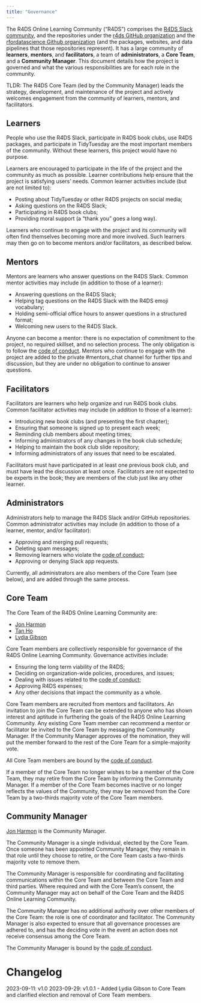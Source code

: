 ```yaml
---
title: "Governance"
---
```


<!-- 
This governance model is adapted from:
- the nflverse governance model <https://raw.githubusercontent.com/nflverse/nflverse-org/main/GOVERNANCE.md>, which is adapted from:
- the ggplot2 governance model <https://github.com/tidyverse/ggplot2/blob/main/GOVERNANCE.md>
- the Benevolent dictator governance model by Ross Gardler and Gabriel Hanganu <http://oss-watch.ac.uk/resources/benevolentdictatorgovernancemodel>
- tidyverse tidyups governance notes: <https://github.com/tidyverse/tidyups/blob/main/004-governance.md>
and is licensed under CC-BY-SA-4.0
-->

The R4DS Online Learning Community ("R4DS") comprises the [R4DS Slack community](https://r4ds.io/join), and the repositories under the [r4ds GitHub organization](https://github.com/r4ds) and the [rfordatascience Github organization](https://github.com/rfordatascience) (and the packages, websites, and data pipelines that those repositories represent).
It has a large community of __learners__, __mentors__, and __facilitators__, a team of __administrators__, a __Core Team__, and a __Community Manager__. 
This document details how the project is governed and what the various responsibilities 
are for each role in the community.

TLDR: The R4DS Core Team (led by the Community Manager) leads the strategy, development, and maintenance of the 
project and actively welcomes engagement from the community of learners, mentors, and facilitators.

## Learners

People who use the R4DS Slack, participate in R4DS book clubs, use R4DS packages, and participate in TidyTuesday are the most important members of the community.
Without these learners, this project would have no purpose.

Learners are encouraged to participate in the life of the project and the community as much as possible.
Learner contributions help ensure that the project is satisfying users' needs. 
Common learner activities include (but are not limited to):

- Posting about TidyTuesday or other R4DS projects on social media;
- Asking questions on the R4DS Slack;
- Participating in R4DS book clubs;
- Providing moral support (a "thank you" goes a long way).

Learners who continue to engage with the project and its community will often find themselves becoming more and more involved. 
Such learners may then go on to become mentors and/or facilitators, as described below.

## Mentors

Mentors are learners who answer questions on the R4DS Slack.
Common mentor activities may include (in addition to those of a learner):

- Answering questions on the R4DS Slack;
- Helping tag questions on the R4DS Slack with the R4DS emoji vocabulary;
- Holding semi-official office hours to answer questions in a structured format;
- Welcoming new users to the R4DS Slack.

Anyone can become a mentor: there is no expectation of commitment to the project, 
no required skillset, and no selection process. 
The only obligation is to follow the [code of conduct](code_of_conduct.html).
Mentors who continue to engage with the project are added to the private #mentors_chat channel for further tips and discussion, but they are under no obligation to continue to answer questions. 

## Facilitators

Facilitators are learners who help organize and run R4DS book clubs.
Common facilitator activities may include (in addition to those of a learner):

- Introducing new book clubs (and presenting the first chapter);
- Ensuring that someone is signed up to present each week;
- Reminding club members about meeting times;
- Informing administrators of any changes in the book club schedule;
- Helping to maintain the book club slide repository;
- Informing administrators of any issues that need to be escalated.

Facilitators must have participated in at least one previous book club, and must have lead the discussion at least once.
Facilitators are *not* expected to be experts in the book; they are members of the club just like any other learner.

## Administrators

Administrators help to manage the R4DS Slack and/or GitHub repositories.
Common administrator activities may include (in addition to those of a learner, mentor, and/or facilitator):

- Approving and merging pull requests;
- Deleting spam messages;
- Removing learners who violate the [code of conduct](code_of_conduct.html);
- Approving or denying Slack app requests.

Currently, all administrators are also members of the Core Team (see below), and are added through the same process.

## Core Team

The Core Team of the R4DS Online Learning Community are:

- [Jon Harmon](https://github.com/jonthegeek)
- [Tan Ho](https://github.com/tanho63)
- [Lydia Gibson](https://github.com/lgibson7)

Core Team members are collectively responsible for governance of the R4DS Online Learning Community. Governance activities include:

- Ensuring the long term viability of the R4DS;
- Deciding on organization-wide policies, procedures, and issues;
- Dealing with issues related to the [code of conduct](code_of_conduct.html);
- Approving R4DS expenses;
- Any other decisions that impact the community as a whole.

Core Team members are recruited from mentors and facilitators. 
An invitation to join the Core Team can be extended to anyone who has shown interest and aptitude in furthering the goals of the R4DS Online Learning Community.
Any existing Core Team member can recommend a mentor or facilitator be invited to the Core Team by messaging the Community Manager. 
If the Community Manager approves of the nomination, they will put the member forward to the rest of the Core Team for a simple-majority vote.

All Core Team members are bound by the [code of conduct](code_of_conduct.html).

If a member of the Core Team no longer wishes to be a member of the Core Team, they may retire from the Core Team by informing the Community Manager.
If a member of the Core Team becomes inactive or no longer reflects the values of the Community, they may be removed from the Core Team by a two-thirds majority vote of the Core Team members.

## Community Manager

[Jon Harmon](https://github.com/jonthegeek) is the Community Manager.

The Community Manager is a single individual, elected by the Core Team. 
Once someone has been appointed Community Manager, they remain in that role until they choose to retire, or the Core Team casts a two-thirds majority vote to remove them.

The Community Manager is responsible for coordinating and facilitating communications within the Core Team and between the Core Team and third parties. 
Where required and with the Core Team’s consent, the Community Manager may act on behalf of the Core Team and the R4DS Online Learning Community.

The Community Manager has no additional authority over other members of the Core Team: the role is one of coordinator and facilitator. 
The Community Manager is also expected to ensure that all governance processes are adhered to, and has the deciding vote in the event an action does not receive consensus among the Core Team.

The Community Manager is bound by the [code of conduct](code_of_conduct.html).

# Changelog
2023-09-11: v1.0
2023-09-29: v1.0.1 - Added Lydia Gibson to Core Team and clarified election and removal of Core Team members.
